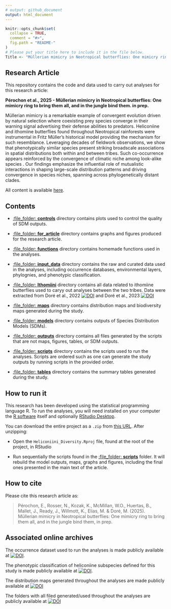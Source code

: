 ```yaml
---
# output: github_document
output: html_document
---
```


<!-- README.md is generated from README.Rmd. Please edit that file -->

```r
knitr::opts_chunk$set(
  collapse = TRUE,
  comment = "#>",
  fig.path = "README-"
)
# Please put your title here to include it in the file below.
Title <- "Müllerian mimicry in Neotropical butterflies: One mimicry ring to bring them all, and in the jungle bind them"
```

## Research Article

This repository contains the code and data used to carry out analyses for this research article:

__Pérochon et al., 2025 - Müllerian mimicry in Neotropical butterflies: One mimicry ring to bring them all, and in the jungle bind them. in prep.__ 


  Müllerian mimicry is a remarkable example of convergent evolution driven by natural selection where coexisting prey species converge in their warning signal advertising their defense abilities to predators. Heliconiine and ithomiine butterflies found throughout Neotropical rainforests were instrumental in Fritz Müller’s historical model providing the mechanism for such resemblance. Leveraging decades of fieldwork observations, we show that phenotypically similar species present striking broadscale associations in spatial distributions both within and between tribes. Such co-occurrence appears reinforced by the convergence of climatic niche among look-alike species . Our findings emphasize the influential role of mutualistic interactions in shaping large-scale distribution patterns and driving convergence in species niches, spanning across phylogenetically distant clades.


All content is available [here](https://github.com/EddiePerochon/Heliconiini_diversity).


## Contents

 - [:file\_folder: **controls**](controls/) directory contains plots used to control the quality of SDM outputs.
 
 - [:file\_folder: **for_article**](figures/) directory contains graphs and figures produced for the research article.

 - [:file\_folder: **functions**](functions/) directory contains homemade functions used in the analyses.
 
 - [:file\_folder: **input_data**](input_data/) directory contains the raw and curated data used in the analyses, including occurrence databases, environmental layers, phylognies, and phenotypic classification.
 
 - [:file\_folder: **Ithomiini**](input_data/) directory contains all data related to ithomiine butterflies used to caryy out analyses between the two tribes. Data were extracted from Doré et al., 2022 [![DOI](https://zenodo.org/badge/DOI/10.5281/10.1111/ddi.13455.svg)](https://doi.org/10.1111/ddi.13455) and Doré et al., 2023  [![DOI](https://zenodo.org/badge/DOI/10.5281/10.1111/ele.14198.svg)](https://doi.org/10.1111/ele.14198)

 - [:file\_folder: **maps**](maps/) directory contains distribution maps and biodiversity maps generated during the study.

 - [:file\_folder: **models**](models/) directory contains outputs of Species Distribution Models (SDMs).

 - [:file\_folder: **outputs**](outputs/) directory contains all files generated by the scripts that are not maps, figures, tables, or SDM outputs.

 - [:file\_folder: **scripts**](scripts/) directory contains the scripts used to run the analyses. Scripts are ordered such as one can generate the study outputs by running scripts in the provided order. 
 
 - [:file\_folder: **tables**](tables/) directory contains the summary tables generated during the study.
  

## How to run it

This research has been developed using the statistical programming
language R. To run the analyses, you will need
installed on your computer the [R software](https://cloud.r-project.org/)
itself and optionally [RStudio Desktop](https://rstudio.com/products/rstudio/download/).

You can download the entire project as a `.zip` from [this URL](https://github.com/EddiePerochon/Heliconiini_Diversity/zipball/master/). After unzipping:
  
  - Open the `Heliconiini_Diversity.Rproj` file, found at the root of the project, in RStudio

  - Run sequentially the scripts found in the [:file\_folder: **scripts**](scripts/) folder. It will rebuild the model outputs, maps, graphs and figures, including the final ones presented in the main text of the article.


## How to cite

Please cite this research article as:
  
> Pérochon, E., Rosser, N., Kozak, K., McMillan, W.O., Huertas, B., Mallet, J., Ready, J., Willmott, K., Elias, M. & Doré, M. (2025). Müllerian mimicry in Neotropical butterflies: One mimicry ring to bring them all, and in the jungle bind them, in prep.


## Associated online archives

The occurrence dataset used to run the analyses is made publicly available at [![DOI](https://zenodo.org/badge/DOI/10.5281/zenodo.10906853.svg)](https://doi.org/10.5281/zenodo.10906853).

The phenotypic classification of heliconiine subspecies defined for this study is made publicly available at [![DOI](https://zenodo.org/badge/DOI/10.5281/zenodo.10903197.svg)](https://doi.org/10.5281/zenodo.10903197).

The distribution maps generated throughout the analyses are made publicly available at [![DOI](https://zenodo.org/badge/DOI/10.5281/zenodo.10903661.svg)](https://doi.org/10.5281/zenodo.10903661)

The folders with all filed generated/used throughout the analyses are publicly available at 
[![DOI](https://zenodo.org/badge/DOI/10.5281/zenodo.14765686.svg)](https://doi.org/10.5281/zenodo.14765686)
